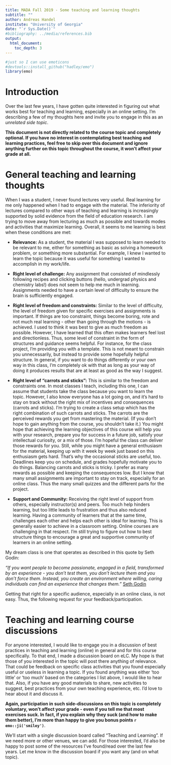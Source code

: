 ---
title: MADA Fall 2019 - Some teaching and learning thoughts
subtitle: ""
author: Andreas Handel
institute: "University of Georgia"
date: "`r Sys.Date()`"
#bibliography: ../media/references.bib
output: 
  html_document:
    toc_depth: 3
---

```{r, echo = FALSE}
#just so I can use emoticons
#devtools::install_github("hadley/emo")
library(emo)
```

# Introduction
Over the last few years, I have gotten quite interested in figuring out what works best for teaching and learning, especially in an online setting. I'm describing a few of my thoughts here and invite you to engage in this as an _unrelated side topic_.

**This document is not directly related to the course topic and completely optional. If you have no interest in contemplating best teaching and learning practices, feel free to skip over this document and ignore anything further on this topic throughout the course, it won't affect your grade at all.**



# General teaching and learning thoughts

When I was a student, I never found lectures very useful. Real learning for me only happened when I had to engage with the material. The inferiority of lectures compared to other ways of teaching and learning is increasingly supported by solid evidence from the field of education research. I am trying to move away from lecturing as much as possible and towards modes and activities that maximize learning. Overall, it seems to me learning is best when these conditions are met:

* __Relevance:__ As a student, the material I was supposed to learn needed to be relevant to me, either for something as basic as solving a homework problem, or something more substantial.  For example, I knew I wanted to learn the topic because it was useful for something I wanted to accomplish in my work/life.

* __Right level of challenge:__ Any assignment that consisted of mindlessly following recipes and clicking buttons (hello, undergrad physics and chemistry labs!) does not seem to help me much in learning. Assignments needed to have a certain level of difficulty to ensure the brain is sufficiently engaged.

* __Right level of freedom and constraints:__ Similar to the level of difficulty, the level of freedom given for specific exercises and assignments is important. If things are too constraint, things become boring, rote and not much real learning - other than going through the motions - is achieved. I used to think it was best to give as much freedom as possible. However, I have learned that this often makes learners feel lost and directionless. Thus, some level of constraint in the form of structures and guidance seems helpful. For instance, for the class project, I'm providing you with a template. This is not meant to constrain you unnecessarily, but instead to provide some hopefully helpful structure. In general, if you want to do things differently or your own way in this class, I'm completely ok with that as long as your way of doing it produces results that are at least as good as the way I suggest.

* __Right level of "carrots and sticks":__ This is similar to the freedom and constraints one. In most classes I teach, including this one, I can assume that students take the class because you want to learn the topic. However, I also know everyone has a lot going on, and it's hard to stay on track without the right mix of incentives and consequences (carrots and sticks). I'm trying to create a class setup which has the right combination of such carrots and sticks.  The carrots are the perceived rewards you get from mastering the material. (If you don't hope to gain anything from the course, you shouldn't take it.) You might hope that achieving the learning objectives of this course will help you with your research, prepare you for success in a future job, satisfy your intellectual curiosity, or a mix of those. I'm hopeful the class can deliver those rewards for you. Still, while you might have a general enthusiasm for the material, keeping up with it week by week just based on this enthusiasm gets hard. That's why the occasional sticks are useful, too. Deadlines keep you on schedule, and grades hopefully motivate you to do things. Balancing carrots and sticks is tricky. I prefer as many rewards as possible and keeping the consequences low. But I know that many small assignments are important to stay on track, especially for an online class. Thus the many small quizzes and the different parts for the project.

* __Support and Community:__ Receiving the right level of support from others, especially instructor(s) and peers. Too much help hinders learning, but too little leads to frustration and thus also reduced learning. Having a community of learners that at the same time, challenges each other and helps each other is ideal for learning. This is generally easier to achieve in a classroom setting. Online courses are challenging in that respect. I'm still trying to figure out how to best structure things to encourage a great and supportive community of learners in an online setting.


My dream class is one that operates as described in this quote by Seth Godin:

_"If you want people to become passionate, engaged in a field, transformed by an experience - you don’t test them, you don’t lecture them and you don’t force them. Instead, you create an environment where willing, caring individuals can find an experience that changes them."_ [Seth Godin](https://medium.com/swlh/will-this-be-on-the-test-237ae9cc53b4)

Getting that right for a specific audience, especially in an online class, is not easy. Thus, the following request for your feedback/participation.


# Teaching and learning course discussions
For anyone interested, I would like to engage you in a discussion of best practices in teaching and learning (online) in general and for this course specifically. To that end, I made a discussion board on eLC. My hope is that those of you interested in the topic will post there anything of relevance. That could be feedback on specific class activities that you found especially useful or useless in learning a topic. If you found anything was either 'too little' or 'too much' based on the categories I list above, I would like to hear that. Also, if you have any good materials to share, new activities to suggest, best practices from your own teaching experience, etc. I'd love to hear about it and discuss it.

**Again, participation in such side-discussions on this topic is completely voluntary, won't affect your grade - even if you tell me that most exercises suck. In fact, if you explain why they suck (and how to make them better), I'm more than happy to give you bonus points  `r emo::ji('smiley')`**.

We'll start with a single discussion board called "Teaching and Learning". If we need more or other venues, we can add. For those interested, I'd also be happy to post some of the resources I've found/read over the last few years. Let me know in the discussion board if you want any (and on what topic).



